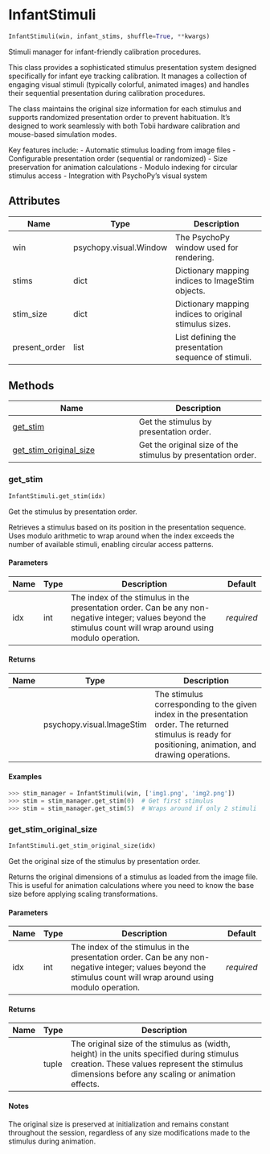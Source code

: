 # InfantStimuli { #DeToX.InfantStimuli }

```python
InfantStimuli(win, infant_stims, shuffle=True, **kwargs)
```

Stimuli manager for infant-friendly calibration procedures.

This class provides a sophisticated stimulus presentation system designed
specifically for infant eye tracking calibration. It manages a collection
of engaging visual stimuli (typically colorful, animated images) and handles
their sequential presentation during calibration procedures.

The class maintains the original size information for each stimulus and
supports randomized presentation order to prevent habituation. It's designed
to work seamlessly with both Tobii hardware calibration and mouse-based
simulation modes.

Key features include:
- Automatic stimulus loading from image files
- Configurable presentation order (sequential or randomized)
- Size preservation for animation calculations
- Modulo indexing for circular stimulus access
- Integration with PsychoPy's visual system

## Attributes {.doc-section .doc-section-attributes}

| Name          | Type                   | Description                                            |
|---------------|------------------------|--------------------------------------------------------|
| win           | psychopy.visual.Window | The PsychoPy window used for rendering.                |
| stims         | dict                   | Dictionary mapping indices to ImageStim objects.       |
| stim_size     | dict                   | Dictionary mapping indices to original stimulus sizes. |
| present_order | list                   | List defining the presentation sequence of stimuli.    |

## Methods

| Name | Description |
| --- | --- |
| [get_stim](#DeToX.InfantStimuli.get_stim) | Get the stimulus by presentation order. |
| [get_stim_original_size](#DeToX.InfantStimuli.get_stim_original_size) | Get the original size of the stimulus by presentation order. |

### get_stim { #DeToX.InfantStimuli.get_stim }

```python
InfantStimuli.get_stim(idx)
```

Get the stimulus by presentation order.

Retrieves a stimulus based on its position in the presentation sequence.
Uses modulo arithmetic to wrap around when the index exceeds the number
of available stimuli, enabling circular access patterns.

#### Parameters {.doc-section .doc-section-parameters}

| Name   | Type   | Description                                                                                                                                                     | Default    |
|--------|--------|-----------------------------------------------------------------------------------------------------------------------------------------------------------------|------------|
| idx    | int    | The index of the stimulus in the presentation order. Can be any non-negative integer; values beyond the stimulus count will wrap around using modulo operation. | _required_ |

#### Returns {.doc-section .doc-section-returns}

| Name   | Type                      | Description                                                                                                                                                 |
|--------|---------------------------|-------------------------------------------------------------------------------------------------------------------------------------------------------------|
|        | psychopy.visual.ImageStim | The stimulus corresponding to the given index in the presentation order. The returned stimulus is ready for positioning, animation, and drawing operations. |

#### Examples {.doc-section .doc-section-examples}

```python
>>> stim_manager = InfantStimuli(win, ['img1.png', 'img2.png'])
>>> stim = stim_manager.get_stim(0)  # Get first stimulus
>>> stim = stim_manager.get_stim(5)  # Wraps around if only 2 stimuli
```

### get_stim_original_size { #DeToX.InfantStimuli.get_stim_original_size }

```python
InfantStimuli.get_stim_original_size(idx)
```

Get the original size of the stimulus by presentation order.

Returns the original dimensions of a stimulus as loaded from the image
file. This is useful for animation calculations where you need to know
the base size before applying scaling transformations.

#### Parameters {.doc-section .doc-section-parameters}

| Name   | Type   | Description                                                                                                                                                     | Default    |
|--------|--------|-----------------------------------------------------------------------------------------------------------------------------------------------------------------|------------|
| idx    | int    | The index of the stimulus in the presentation order. Can be any non-negative integer; values beyond the stimulus count will wrap around using modulo operation. | _required_ |

#### Returns {.doc-section .doc-section-returns}

| Name   | Type   | Description                                                                                                                                                                                   |
|--------|--------|-----------------------------------------------------------------------------------------------------------------------------------------------------------------------------------------------|
|        | tuple  | The original size of the stimulus as (width, height) in the units specified during stimulus creation. These values represent the stimulus dimensions before any scaling or animation effects. |

#### Notes {.doc-section .doc-section-notes}

The original size is preserved at initialization and remains constant
throughout the session, regardless of any size modifications made to
the stimulus during animation.